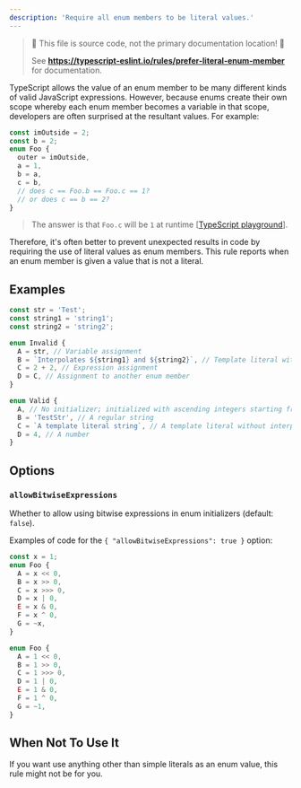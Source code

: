 ---
description: 'Require all enum members to be literal values.'
---


> 🛑 This file is source code, not the primary documentation location! 🛑
>
> See **https://typescript-eslint.io/rules/prefer-literal-enum-member** for documentation.

TypeScript allows the value of an enum member to be many different kinds of valid JavaScript expressions.
However, because enums create their own scope whereby each enum member becomes a variable in that scope, developers are often surprised at the resultant values.
For example:

```ts
const imOutside = 2;
const b = 2;
enum Foo {
  outer = imOutside,
  a = 1,
  b = a,
  c = b,
  // does c == Foo.b == Foo.c == 1?
  // or does c == b == 2?
}
```

> The answer is that `Foo.c` will be `1` at runtime [[TypeScript playground](https://www.typescriptlang.org/play/#src=const%20imOutside%20%3D%202%3B%0D%0Aconst%20b%20%3D%202%3B%0D%0Aenum%20Foo%20%7B%0D%0A%20%20%20%20outer%20%3D%20imOutside%2C%0D%0A%20%20%20%20a%20%3D%201%2C%0D%0A%20%20%20%20b%20%3D%20a%2C%0D%0A%20%20%20%20c%20%3D%20b%2C%0D%0A%20%20%20%20%2F%2F%20does%20c%20%3D%3D%20Foo.b%20%3D%3D%20Foo.c%20%3D%3D%201%3F%0D%0A%20%20%20%20%2F%2F%20or%20does%20c%20%3D%3D%20b%20%3D%3D%202%3F%0D%0A%7D)].

Therefore, it's often better to prevent unexpected results in code by requiring the use of literal values as enum members.
This rule reports when an enum member is given a value that is not a literal.

## Examples

<Tabs>
<TabItem value="❌ Incorrect">

```ts
const str = 'Test';
const string1 = 'string1';
const string2 = 'string2';

enum Invalid {
  A = str, // Variable assignment
  B = `Interpolates ${string1} and ${string2}`, // Template literal with interpolation
  C = 2 + 2, // Expression assignment
  D = C, // Assignment to another enum member
}
```

</TabItem>
<TabItem value="✅ Correct">

```ts
enum Valid {
  A, // No initializer; initialized with ascending integers starting from 0
  B = 'TestStr', // A regular string
  C = `A template literal string`, // A template literal without interpolation
  D = 4, // A number
}
```

</TabItem>
</Tabs>

## Options

### `allowBitwiseExpressions`

Whether to allow using bitwise expressions in enum initializers (default: `false`).

Examples of code for the `{ "allowBitwiseExpressions": true }` option:

<Tabs>
<TabItem value="❌ Incorrect">

```ts option='{ "allowBitwiseExpressions": true }'
const x = 1;
enum Foo {
  A = x << 0,
  B = x >> 0,
  C = x >>> 0,
  D = x | 0,
  E = x & 0,
  F = x ^ 0,
  G = ~x,
}
```

</TabItem>
<TabItem value="✅ Correct">

```ts option='{ "allowBitwiseExpressions": true }'
enum Foo {
  A = 1 << 0,
  B = 1 >> 0,
  C = 1 >>> 0,
  D = 1 | 0,
  E = 1 & 0,
  F = 1 ^ 0,
  G = ~1,
}
```

</TabItem>
</Tabs>

## When Not To Use It

If you want use anything other than simple literals as an enum value, this rule might not be for you.
